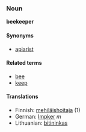 ===Noun===
'''beekeeper'''

====Synonyms====
*[[apiarist]]

====Related terms====
*[[bee]]
*[[keep]]

====Translations====
*Finnish: [[mehiläishoitaja]] (1)
*German: [[Impker]] ''m''
*Lithuanian: [[bitininkas]]